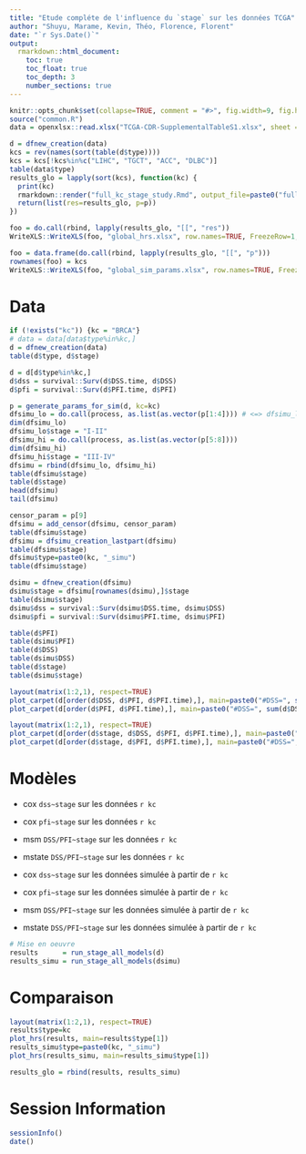 ```yaml
---
title: "Etude compléte de l'influence du `stage` sur les données TCGA"
author: "Shuyu, Marame, Kevin, Théo, Florence, Florent"
date: "`r Sys.Date()`"
output: 
  rmarkdown::html_document:
    toc: true
    toc_float: true
    toc_depth: 3
    number_sections: true
---
```

  
```r
knitr::opts_chunk$set(collapse=TRUE, comment = "#>", fig.width=9, fig.height=6, eval=TRUE, echo=FALSE, results="hide")
source("common.R")
data = openxlsx::read.xlsx("TCGA-CDR-SupplementalTableS1.xlsx", sheet = "TCGA-CDR", na.strings="#N/A")
```
```r
d = dfnew_creation(data)
kcs = rev(names(sort(table(d$type))))
kcs = kcs[!kcs%in%c("LIHC", "TGCT", "ACC", "DLBC")]
table(data$type)
results_glo = lapply(sort(kcs), function(kc) {
  print(kc)
  rmarkdown::render("full_kc_stage_study.Rmd", output_file=paste0("full_", kc, "_stage_study.html"))
  return(list(res=results_glo, p=p))
})

foo = do.call(rbind, lapply(results_glo, "[[", "res"))
WriteXLS::WriteXLS(foo, "global_hrs.xlsx", row.names=TRUE, FreezeRow=1, FreezeCol=1)

foo = data.frame(do.call(rbind, lapply(results_glo, "[[", "p")))
rownames(foo) = kcs
WriteXLS::WriteXLS(foo, "global_sim_params.xlsx", row.names=TRUE, FreezeRow=1, FreezeCol=1)
```

# Data

```r
if (!exists("kc")) {kc = "BRCA"}
# data = data[data$type%in%kc,]
d = dfnew_creation(data)
table(d$type, d$stage)

d = d[d$type%in%kc,]
d$dss = survival::Surv(d$DSS.time, d$DSS)
d$pfi = survival::Surv(d$PFI.time, d$PFI)
```



```r
p = generate_params_for_sim(d, kc=kc)
dfsimu_lo = do.call(process, as.list(as.vector(p[1:4]))) # <=> dfsimu_lo = process(p[1], p[2], p[3], p[4])
dim(dfsimu_lo)
dfsimu_lo$stage = "I-II"
dfsimu_hi = do.call(process, as.list(as.vector(p[5:8])))
dim(dfsimu_hi)
dfsimu_hi$stage = "III-IV"
dfsimu = rbind(dfsimu_lo, dfsimu_hi)
table(dfsimu$stage)
table(d$stage)
head(dfsimu)
tail(dfsimu)

censor_param = p[9]
dfsimu = add_censor(dfsimu, censor_param)
table(dfsimu$stage)
dfsimu = dfsimu_creation_lastpart(dfsimu)
table(dfsimu$stage)
dfsimu$type=paste0(kc, "_simu")
table(dfsimu$stage)

dsimu = dfnew_creation(dfsimu)
dsimu$stage = dfsimu[rownames(dsimu),]$stage
table(dsimu$stage)
dsimu$dss = survival::Surv(dsimu$DSS.time, dsimu$DSS)
dsimu$pfi = survival::Surv(dsimu$PFI.time, dsimu$PFI)
```


```r
table(d$PFI)
table(dsimu$PFI)
table(d$DSS)
table(dsimu$DSS)
table(d$stage)
table(dsimu$stage)

```

```r
layout(matrix(1:2,1), respect=TRUE)
plot_carpet(d[order(d$DSS, d$PFI, d$PFI.time),], main=paste0("#DSS=", sum(d$DSS), ", #PFI=", sum(d$PFI), ""), at=c(0,1), c(0, nrow(d)))
plot_carpet(d[order(d$PFI, d$PFI.time),], main=paste0("#DSS=", sum(d$DSS), ", #PFI=", sum(d$PFI), ""), at=c(0,1), c(0, nrow(d)))

layout(matrix(1:2,1), respect=TRUE)
plot_carpet(d[order(d$stage, d$DSS, d$PFI, d$PFI.time),], main=paste0("#DSS=", sum(d$DSS), ", #PFI=", sum(d$PFI), ""), at=c(0,sum(d$stage=="I-II")/nrow(d)/2, sum(d$stage=="I-II")/nrow(d), (sum(d$stage=="I-II") + 0.5*sum(d$stage!="I-II"))/nrow(d), 1), c(0, "stage I-II", sum(d$stage=="I-II") , "stage III-IV", nrow(d)))
plot_carpet(d[order(d$stage, d$PFI, d$PFI.time),], main=paste0("#DSS=", sum(d$DSS), ", #PFI=", sum(d$PFI), ""), at=c(0,sum(d$stage=="I-II")/nrow(d)/2, sum(d$stage=="I-II")/nrow(d), (sum(d$stage=="I-II") + 0.5*sum(d$stage!="I-II"))/nrow(d), 1), c(0, "stage I-II", sum(d$stage=="I-II") , "stage III-IV", nrow(d)))
```


# Modèles 

- cox    `dss~stage`     sur les données `r kc`
- cox    `pfi~stage`     sur les données `r kc`
- msm    `DSS/PFI~stage` sur les données `r kc`
- mstate `DSS/PFI~stage` sur les données `r kc`



- cox    `dss~stage`     sur les données simulée à partir de `r kc`
- cox    `pfi~stage`     sur les données simulée à partir de `r kc`
- msm    `DSS/PFI~stage` sur les données simulée à partir de `r kc`
- mstate `DSS/PFI~stage` sur les données simulée à partir de `r kc`


```r
# Mise en oeuvre
results      = run_stage_all_models(d)
results_simu = run_stage_all_models(dsimu)
```


# Comparaison

```r
layout(matrix(1:2,1), respect=TRUE)
results$type=kc
plot_hrs(results, main=results$type[1])
results_simu$type=paste0(kc, "_simu")
plot_hrs(results_simu, main=results_simu$type[1])

results_glo = rbind(results, results_simu)
```

# Session Information

```r
sessionInfo()
date()
```


















